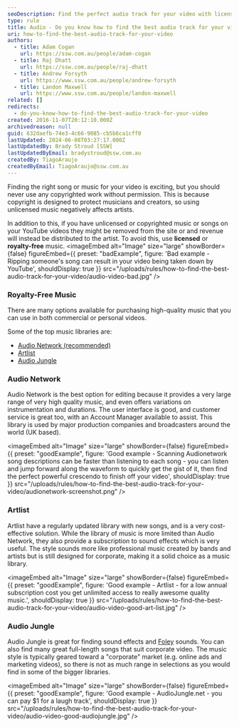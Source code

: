 ```yaml
---
seoDescription: Find the perfect audio track for your video with licensed and royalty-free music options from Audio Network, Artlist, or Audio Jungle.
type: rule
title: Audio - Do you know how to find the best audio track for your video?
uri: how-to-find-the-best-audio-track-for-your-video
authors:
  - title: Adam Cogan
    url: https://ssw.com.au/people/adam-cogan
  - title: Raj Dhatt
    url: https://ssw.com.au/people/raj-dhatt
  - title: Andrew Forsyth
    url: https://www.ssw.com.au/people/andrew-forsyth
  - title: Landon Maxwell
    url: https://www.ssw.com.au/people/landon-maxwell
related: []
redirects:
  - do-you-know-how-to-find-the-best-audio-track-for-your-video
created: 2016-11-07T20:12:10.000Z
archivedreason: null
guid: 632daefb-74e3-4c66-9085-cb5b6ca1cff0
lastUpdated: 2024-06-08T03:27:17.000Z
lastUpdatedBy: Brady Stroud [SSW]
lastUpdatedByEmail: bradystroud@ssw.com.au
createdBy: TiagoAraujo
createdByEmail: TiagoAraujo@ssw.com.au
---
```


Finding the right song or music for your video is exciting, but you should never use any copyrighted work without permission. This is because copyright is designed to protect musicians and creators, so using unlicensed music negatively affects artists.

In addition to this, if you have unlicensed or copyrighted music or songs on your YouTube videos they might be removed from the site or and revenue will instead be distributed to the artist. To avoid this, use **licensed** or **royalty-free** music.
<imageEmbed
  alt="Image"
  size="large"
  showBorder={false}
  figureEmbed={{
    preset: "badExample",
    figure: 'Bad example - Ripping someone\'s song can result in your video being taken down by YouTube',
    shouldDisplay: true
  }}
  src="/uploads/rules/how-to-find-the-best-audio-track-for-your-video/audio-video-bad.jpg"
/>

### Royalty-Free Music

There are many options available for purchasing high-quality music that you can use in both commercial or personal videos.

Some of the top music libraries are:

- [Audio Network (recommended)](https://au.audionetwork.com)
- [Artlist](https://artlist.io)
- [Audio Jungle](https://audiojungle.net)

### Audio Network

Audio Network is the best option for editing because it provides a very large range of very high quality music, and even offers variations on instrumentation and durations. The user interface is good, and customer service is great too, with an Account Manager available to assist. This library is used by major production companies and broadcasters around the world (UK based).

<imageEmbed
  alt="Image"
  size="large"
  showBorder={false}
  figureEmbed={{
    preset: "goodExample",
    figure: 'Good example - Scanning Audionetwork song descriptions can be faster than listening to each song - you can listen and jump forward along the waveform to quickly get the gist of it, then find the perfect powerful crescendo to finish off your video',
    shouldDisplay: true
  }}
  src="/uploads/rules/how-to-find-the-best-audio-track-for-your-video/audionetwork-screenshot.png"
/>

### Artlist

Artlist have a regularly updated library with new songs, and is a very cost-effective solution. While the library of music is more limited than Audio Network, they also provide a subscription to sound effects which is very useful. The style sounds more like professional music created by bands and artists but is still designed for corporate, making it a solid choice as a music library.

<imageEmbed
  alt="Image"
  size="large"
  showBorder={false}
  figureEmbed={{
    preset: "goodExample",
    figure: 'Good example - Artlist - for a low annual subscription cost you get unlimited access to really awesome quality music.',
    shouldDisplay: true
  }}
  src="/uploads/rules/how-to-find-the-best-audio-track-for-your-video/audio-video-good-art-list.jpg"
/>

### Audio Jungle

Audio Jungle is great for finding sound effects and [Foley](https://en.wikipedia.org/wiki/Foley_%28filmmaking%29) sounds. You can also find many great full-length songs that suit corporate video. The music style is typically geared toward a "corporate" market (e.g. online ads and marketing videos), so there is not as much range in selections as you would find in some of the bigger libraries.

<imageEmbed
  alt="Image"
  size="large"
  showBorder={false}
  figureEmbed={{
    preset: "goodExample",
    figure: 'Good example - AudioJungle.net - you can pay $1 for a laugh track',
    shouldDisplay: true
  }}
  src="/uploads/rules/how-to-find-the-best-audio-track-for-your-video/audio-video-good-audiojungle.jpg"
/>
